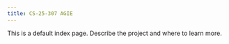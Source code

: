 ```yaml
---
title: CS-25-307 AGIE
---
```


This is a default index page.  Describe the project and where to learn more.

